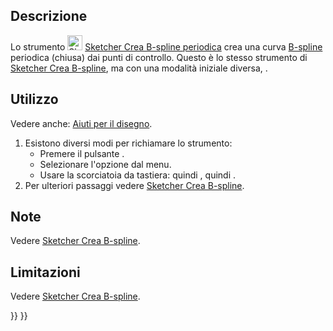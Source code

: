 <languages/>

{{Docnav/it
|[[Sketcher_CreateBSpline/it|B-spline]]
|[[Sketcher_CreateBSplineByInterpolation/it|B-spline per i nodi]]
|[[Sketcher_Workbench/it|Sketcher]]
|IconL=Sketcher_CreateBSpline.svg
|IconR=Sketcher_CreateBSplineByInterpolation.svg
|IconC=Workbench_Sketcher.svg
}}

{{GuiCommand/it
|Name=Sketcher CreatePeriodicBSpline
|Name/it=Sketcher Crea B-spline periodica dai punti di controllo
|MenuLocation= Schizzo → Geometrie Sketcher → Crea B-spline periodica
|Workbenches=[[Sketcher_Workbench/it|Sketcher]]
|Shortcut={{KEY|G}} {{KEY|B}} {{KEY|P}}
|Version=0.17
|SeeAlso=[[Sketcher_CreateBSpline/it|Sketcher Crea B-spline]]
}}

<span id="Description"></span>
==Descrizione==

Lo strumento [[Image:Sketcher_CreatePeriodicBSpline.svg|24px]] [[Sketcher_CreatePeriodicBSpline/it|Sketcher Crea B-spline periodica]] crea una curva [[B-Splines/it|B-spline]] periodica (chiusa)  dai punti di controllo. Questo è lo stesso strumento di [[Sketcher_CreateBSpline/it|Sketcher Crea B-spline]], ma con una modalità iniziale diversa, {{Version/it|1.0}}.

<span id="Usage"></span>
==Utilizzo==

Vedere anche: [[Sketcher_Workbench/it#Drawing_aids|Aiuti per il disegno]].

# Esistono diversi modi per richiamare lo strumento:
#* Premere il pulsante {{Button|[[Image:Sketcher_CreatePeriodicBSpline.svg|16px]] [[Sketcher_CreatePeriodicBSpline/it|B-spline periodica dai punti di controllo]]}}.
#* Selezionare l'opzione {{MenuCommand|Schizzo → Geometrie Sketcher → [[Image:Sketcher_CreatePeriodicBSpline.svg|16px]] Crea una B-spline periodica}} dal menu.
#* Usare la scorciatoia da tastiera: {{KEY|G}} quindi {{KEY|B}}, quindi {{KEY|P}}.
# Per ulteriori passaggi vedere [[Sketcher_CreateBSpline/it#Usage|Sketcher Crea B-spline]].

<span id="Notes"></span>
==Note==

Vedere [[Sketcher_CreateBSpline#Notes/it|Sketcher Crea B-spline]].

<span id="Limitations"></span>
==Limitazioni==

Vedere [[Sketcher_CreateBSpline/it#Limitations|Sketcher Crea B-spline]].


{{Docnav/it
|[[Sketcher_CreateBSpline/it|B-spline]]
|[[Sketcher_CreateBSplineByInterpolation/it|B-spline per i nodi]]
|[[Sketcher_Workbench/it|Sketcher]]
|IconL=Sketcher_CreateBSpline.svg
|IconR=Sketcher_CreateBSplineByInterpolation.svg
|IconC=Workbench_Sketcher.svg
}}

{{Sketcher_Tools_navi{{#translation:}}}}
{{Userdocnavi{{#translation:}}}}